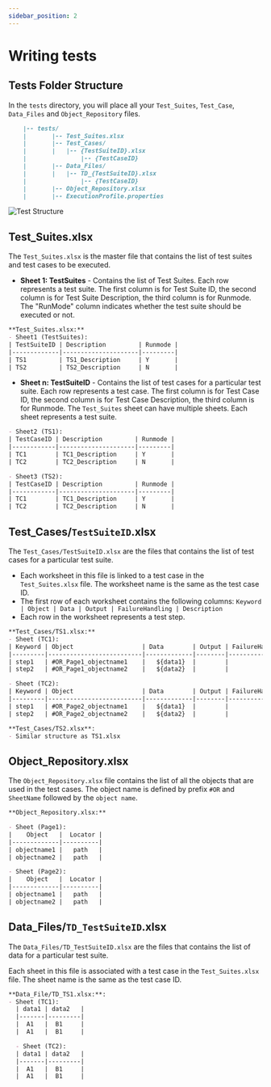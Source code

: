 ---
sidebar_position: 2
---

# Writing tests

## Tests Folder Structure

In the `tests` directory, you will place all your `Test_Suites`, `Test_Case`, `Data_Files` and `Object_Repository` files.

```md
    |-- tests/
    |       |-- Test_Suites.xlsx
    |       |-- Test_Cases/
    |       |   |-- {TestSuiteID}.xlsx
    |               |-- {TestCaseID}
    |       |-- Data_Files/
    |       |   |-- TD_{TestSuiteID}.xlsx
    |               |-- {TestCaseID}
    |       |-- Object_Repository.xlsx
    |       |-- ExecutionProfile.properties
```
![Test Structure](/img/TestStructure.png)

## Test_Suites.xlsx
The `Test_Suites.xlsx` is the master file that contains the list of test suites and test cases to be executed. 

- **Sheet 1: TestSuites** - Contains the list of Test Suites. Each row represents a test suite.  The first column is for Test Suite ID, the second column is for Test Suite Description, the third column is for Runmode.
The "RunMode" column indicates whether the test suite should be executed or not.

```md
**Test_Suites.xlsx:**
- Sheet1 (TestSuites):
| TestSuiteID | Description         | Runmode |
|-------------|---------------------|---------|
| TS1         | TS1_Description     | Y       |
| TS2         | TS2_Description     | N       |
```

- **Sheet n: TestSuiteID** - Contains the list of test cases for a particular test suite. Each row represents a test case. The first column is for Test Case ID, the second column is for Test Case Description, the third column is for Runmode.
The `Test_Suites` sheet can have multiple sheets. Each sheet represents a test suite. 

```md
- Sheet2 (TS1):
| TestCaseID | Description         | Runmode |
|------------|---------------------|---------|
| TC1        | TC1_Description     | Y       |
| TC2        | TC2_Description     | N       |

- Sheet3 (TS2):
| TestCaseID | Description         | Runmode |
|------------|---------------------|---------|
| TC1        | TC1_Description     | Y       |
| TC2        | TC2_Description     | N       |
```

## Test_Cases/`TestSuiteID`.xlsx
The `Test_Cases/TestSuiteID.xlsx` are the files that contains the list of test cases for a particular test suite.
- Each worksheet in this file is linked to a test case in the `Test_Suites.xlsx` file. The worksheet name is the same as the test case ID.
- The first row of each worksheet contains the following columns: `Keyword | Object | Data | Output | FailureHandling | Description`
- Each row in the worksheet represents a test step.

```md
**Test_Cases/TS1.xlsx:**
- Sheet (TC1):
| Keyword | Object                   | Data        | Output | FailureHandling | Description    |
|---------|--------------------------|-------------|--------|-----------------|----------------|
| step1   | #OR_Page1_objectname1    |   ${data1}  |        |                 |                |
| step2   | #OR_Page1_objectname2    |   ${data2}  |        |                 |                |

- Sheet (TC2):
| Keyword | Object                   | Data        | Output | FailureHandling | Description    |
|---------|--------------------------|-------------|--------|-----------------|----------------|
| step1   | #OR_Page2_objectname1    |   ${data1}  |        |                 |                |
| step2   | #OR_Page2_objectname2    |   ${data2}  |        |                 |                |

**Test_Cases/TS2.xlsx**:
- Similar structure as TS1.xlsx
```

## Object_Repository.xlsx
The `Object_Repository.xlsx` file contains the list of all the objects that are used in the test cases. The object name is defined by prefix `#OR` and `SheetName` followed by the `object name`.

```md
**Object_Repository.xlsx:**

- Sheet (Page1):
|    Object   |  Locator |
|-------------|----------|
| objectname1 |   path   |
| objectname2 |   path   |

- Sheet (Page2):
|    Object   |  Locator |
|-------------|----------|
| objectname1 |   path   |
| objectname2 |   path   |
```

## Data_Files/`TD_TestSuiteID`.xlsx
The `Data_Files/TD_TestSuiteID.xlsx` are the files that contains the list of data for a particular test suite.

Each sheet in this file is associated with a test case in the `Test_Suites.xlsx` file. The sheet name is the same as the test case ID.

```md
**Data_File/TD_TS1.xlsx:**:
- Sheet (TC1):
  | data1 | data2   |
  |-------|---------|
  |  A1   |  B1     |
  |  A1   |  B1     |

  - Sheet (TC2):
  | data1 | data2   |
  |-------|---------|
  |  A1   |  B1     |
  |  A1   |  B1     |
```